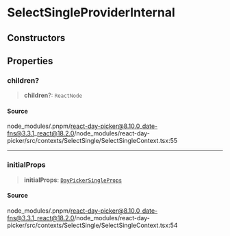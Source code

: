 # SelectSingleProviderInternal

## Constructors

<a id="constructors" name="constructors"></a>

## Properties

<a id="children" name="children"></a>

### children?

> **children**?: `ReactNode`

#### Source

node\_modules/.pnpm/react-day-picker@8.10.0\_date-fns@3.3.1\_react@18.2.0/node\_modules/react-day-picker/src/contexts/SelectSingle/SelectSingleContext.tsx:55

***

<a id="initialprops" name="initialprops"></a>

### initialProps

> **initialProps**: [`DayPickerSingleProps`](/docs/api/main/interfaces/DayPickerSingleProps.md)

#### Source

node\_modules/.pnpm/react-day-picker@8.10.0\_date-fns@3.3.1\_react@18.2.0/node\_modules/react-day-picker/src/contexts/SelectSingle/SelectSingleContext.tsx:54

